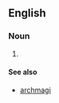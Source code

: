 ==English==

===Noun===
{{head|en|noun form}}

# {{plural of|archmage|lang=en}}

====See also====
* [[archmagi]]